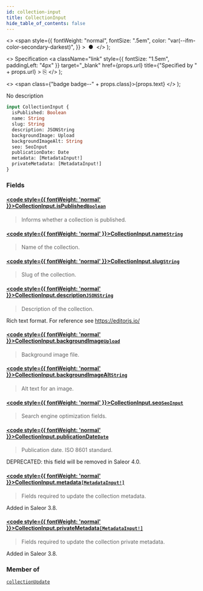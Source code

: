```yaml
---
id: collection-input
title: CollectionInput
hide_table_of_contents: false
---
```


  <>
    <span
      style={{
        fontWeight: "normal",
        fontSize: ".5em",
        color: "var(--ifm-color-secondary-darkest)",
      }}
    >
      &nbsp;●&nbsp;
    </span>
  </>
);

  <>
    Specification
    <a
      className="link"
      style={{ fontSize: "1.5em", paddingLeft: "4px" }}
      target="\_blank"
      href={props.url}
      title={"Specified by " + props.url}
    >
      ⎘
    </a>
  </>
);

  <>
    <span class={"badge badge--" + props.class}>{props.text}</span>
  </>
);

No description

```graphql
input CollectionInput {
  isPublished: Boolean
  name: String
  slug: String
  description: JSONString
  backgroundImage: Upload
  backgroundImageAlt: String
  seo: SeoInput
  publicationDate: Date
  metadata: [MetadataInput!]
  privateMetadata: [MetadataInput!]
}
```

### Fields

#### [<code style={{ fontWeight: 'normal' }}>CollectionInput.<b>isPublished</b></code>](#)<Bullet />[`Boolean`](../../api-reference/scalars/boolean) <Badge class="secondary" text="scalar"/>

> Informs whether a collection is published.

#### [<code style={{ fontWeight: 'normal' }}>CollectionInput.<b>name</b></code>](#)<Bullet />[`String`](../../api-reference/scalars/string) <Badge class="secondary" text="scalar"/>

> Name of the collection.

#### [<code style={{ fontWeight: 'normal' }}>CollectionInput.<b>slug</b></code>](#)<Bullet />[`String`](../../api-reference/scalars/string) <Badge class="secondary" text="scalar"/>

> Slug of the collection.

#### [<code style={{ fontWeight: 'normal' }}>CollectionInput.<b>description</b></code>](#)<Bullet />[`JSONString`](../../api-reference/scalars/jsonstring) <Badge class="secondary" text="scalar"/>

> Description of the collection.

Rich text format. For reference see https://editorjs.io/

>

#### [<code style={{ fontWeight: 'normal' }}>CollectionInput.<b>backgroundImage</b></code>](#)<Bullet />[`Upload`](../../api-reference/scalars/upload) <Badge class="secondary" text="scalar"/>

> Background image file.

#### [<code style={{ fontWeight: 'normal' }}>CollectionInput.<b>backgroundImageAlt</b></code>](#)<Bullet />[`String`](../../api-reference/scalars/string) <Badge class="secondary" text="scalar"/>

> Alt text for an image.

#### [<code style={{ fontWeight: 'normal' }}>CollectionInput.<b>seo</b></code>](#)<Bullet />[`SeoInput`](../../api-reference/inputs/seo-input) <Badge class="secondary" text="input"/>

> Search engine optimization fields.

#### [<code style={{ fontWeight: 'normal' }}>CollectionInput.<b>publicationDate</b></code>](#)<Bullet />[`Date`](../../api-reference/scalars/date) <Badge class="secondary" text="scalar"/>

> Publication date. ISO 8601 standard.

DEPRECATED: this field will be removed in Saleor 4.0.

>

#### [<code style={{ fontWeight: 'normal' }}>CollectionInput.<b>metadata</b></code>](#)<Bullet />[`[MetadataInput!]`](../../api-reference/inputs/metadata-input) <Badge class="secondary" text="list"/> <Badge class="secondary" text="input"/>

> Fields required to update the collection metadata.

Added in Saleor 3.8.

>

#### [<code style={{ fontWeight: 'normal' }}>CollectionInput.<b>privateMetadata</b></code>](#)<Bullet />[`[MetadataInput!]`](../../api-reference/inputs/metadata-input) <Badge class="secondary" text="list"/> <Badge class="secondary" text="input"/>

> Fields required to update the collection private metadata.

Added in Saleor 3.8.

>

### Member of

[`collectionUpdate`](../../api-reference/mutations/collection-update) <Badge class="secondary" text="mutation"/>
